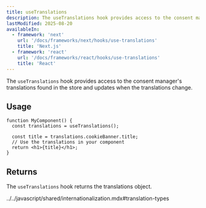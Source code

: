 ```yaml
---
title: useTranslations
description: The useTranslations hook provides access to the consent manager's translations.
lastModified: 2025-08-20
availableIn:
  - framework: 'next'
    url: '/docs/frameworks/next/hooks/use-translations'
    title: 'Next.js'
  - framework: 'react'
    url: '/docs/frameworks/react/hooks/use-translations'
    title: 'React'
---
```


The `useTranslations` hook provides access to the consent manager's translations found in the store and updates when the translations change.

## Usage

```tsx
function MyComponent() {
  const translations = useTranslations();
  
  const title = translations.cookieBanner.title;
  // Use the translations in your component
  return <h1>{title}</h1>;
}
```

## Returns

The `useTranslations` hook returns the translations object.

<import>../../javascript/shared/internationalization.mdx#translation-types</import>
